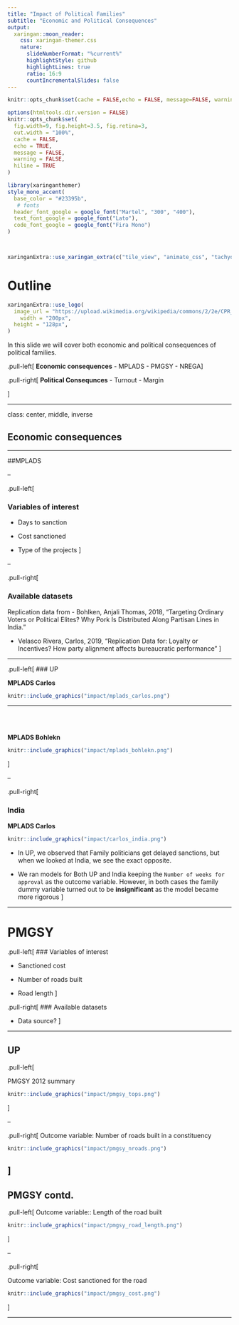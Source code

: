 ```yaml
---
title: "Impact of Political Families"
subtitle: "Economic and Political Consequences" 
output:
  xaringan::moon_reader:
    css: xaringan-themer.css
    nature:
      slideNumberFormat: "%current%"
      highlightStyle: github
      highlightLines: true
      ratio: 16:9
      countIncrementalSlides: false
---
```


```r

knitr::opts_chunk$set(cache = FALSE,echo = FALSE, message=FALSE, warning = FALSE)

options(htmltools.dir.version = FALSE)
knitr::opts_chunk$set(
  fig.width=9, fig.height=3.5, fig.retina=3,
  out.width = "100%",
  cache = FALSE,
  echo = TRUE,
  message = FALSE, 
  warning = FALSE,
  hiline = TRUE
)
```

```r
library(xaringanthemer)
style_mono_accent(
  base_color = "#23395b",
   # fonts
  header_font_google = google_font("Martel", "300", "400"),
  text_font_google = google_font("Lato"),
  code_font_google = google_font("Fira Mono")
)



xaringanExtra::use_xaringan_extra(c("tile_view", "animate_css", "tachyons"))

```


# Outline
```r
xaringanExtra::use_logo(
  image_url = "https://upload.wikimedia.org/wikipedia/commons/2/2e/CPR_logo_englishCLR.png",
    width = "200px",
  height = "128px",
)
```

In this slide we will cover both economic and political consequences of political families. 

.pull-left[
**Economic consequences**
- MPLADS
- PMGSY
- NREGA
]

.pull-right[
**Political Consequnces**
- Turnout
- Margin

]

---

class: center, middle, inverse

## Economic consequences

---


##MPLADS

--

.pull-left[

### Variables of interest
- Days to sanction

- Cost sanctioned

- Type of the projects
]

--

.pull-right[


### Available datasets

Replication data from
- Bohlken, Anjali Thomas, 2018, “Targeting Ordinary Voters or Political Elites? Why Pork Is Distributed Along Partisan Lines in India.” 

- Velasco Rivera, Carlos, 2019, "Replication Data for: Loyalty or Incentives? How party alignment affects bureaucratic performance"
]

---

.pull-left[
### UP

**MPLADS Carlos**

```r
knitr::include_graphics("impact/mplads_carlos.png")
```


----

<br>
<br>

**MPLADS Bohlekn**

```r
knitr::include_graphics("impact/mplads_bohlekn.png")
```

]



--

.pull-right[



### India

**MPLADS Carlos**

```r
knitr::include_graphics("impact/carlos_india.png")
```

- In UP, we observed that Family politicians get delayed sanctions, but when we looked at India, we see the exact opposite.

- We ran models for Both UP and India keeping the `Number of weeks for approval` as the outcome variable. However, in both cases the family dummy variable turned out to be **insignificant** as the model became more rigorous
]


---

# PMGSY

.pull-left[
### Variables of interest

- Sanctioned cost

- Number of roads built

- Road length
]

.pull-right[
### Available datasets

- Data source?
]




---

## UP

.pull-left[

PMGSY 2012 summary

```r
knitr::include_graphics("impact/pmgsy_tops.png")
```

]

--

.pull-right[
Outcome variable: Number of roads built in a constituency 
```r
knitr::include_graphics("impact/pmgsy_nroads.png")
```
]
---

## PMGSY contd.
.pull-left[
Outcome variable:: Length of the road built
```r
knitr::include_graphics("impact/pmgsy_road_length.png")
```

]

--

.pull-right[

Outcome variable: Cost sanctioned for the road

```r
knitr::include_graphics("impact/pmgsy_cost.png")
```
]



---









